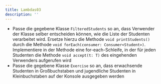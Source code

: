 ```yaml
---
title: Lambdas03
description: ''
---
```



- Passe die gegebene Klasse `FilteredStudents` so an, dass Verwender der Klasse
  selber entscheiden können, wie die Liste der Studenten verarbeitet wird.
  Ersetze hierzu die Methode `void printStudents()` durch die Methode
  `void forEach(consumer: Consumer<Student>)`. Implementiere in der Methode eine
  for-each-Schleife, in der für jeden Studenten die Methode `void accept(t: T)`
  des eingehenden Verwenders aufgerufen wird
- Passe die gegebene Klasse `Exercise` so an, dass erwachsende Studenten in
  Großbuchstaben und jugendliche Studenten in Kleinbuchstaben auf der Konsole
  ausgegeben werden

<Exercise pullRequest="69" branchSuffix="lambdas/03" />
